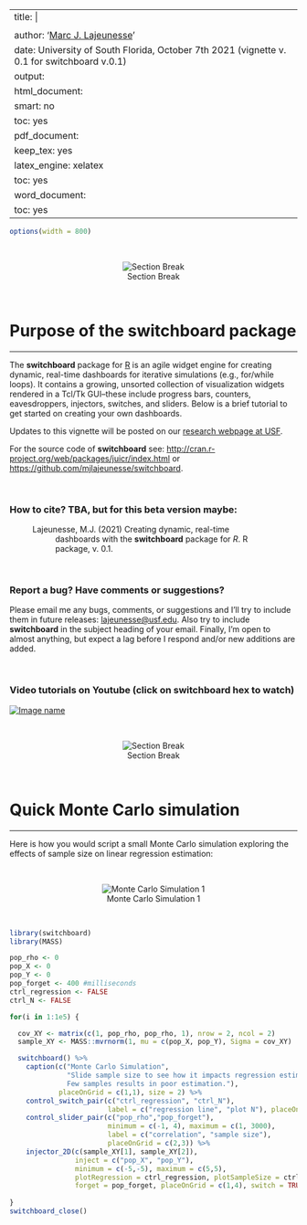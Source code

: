 
---
title: |
  <p><br><img src="http://lajeunesse.myweb.usf.edu/switchboard/switchboard_R_package.gif" alt="" style="width:140px;margin:0px 20px 0px 0px;" align="left"></p>An Agile Widget Engine for Real-time, Dynamic Visualizations: the <space style="color:#007fff"> ***switchboard*** </space> package for *R* [BETA]<p><br></p>
author: '[Marc J. Lajeunesse](http://lajeunesse.myweb.usf.edu/)'
date: University of South Florida, October 7th 2021 (vignette v. 0.1 for switchboard v.0.1) <p><br></p>   <p><br></p>
output:
  html_document: 
    smart: no
    toc: yes
  pdf_document:
    keep_tex: yes
    latex_engine: xelatex
    toc: yes
  word_document:
    toc: yes
---


```{r set-options, echo=FALSE, cache=FALSE}
options(width = 800)
```

<p><br></p>
<center>![Section Break](http://lajeunesse.myweb.usf.edu/metagear/Dots_Divider.png)</center>
<p><br></p>


# Purpose of the **switchboard** package

------

The **switchboard** package for [R](http://www.r-project.org/) is an agile widget engine for creating dynamic, real-time dashboards for iterative simulations (e.g., for/while loops). It contains a growing, unsorted collection of visualization widgets rendered in a Tcl/Tk GUI--these include progress bars, counters, eavesdroppers, injectors, switches, and sliders.  Below is a brief tutorial to get started on creating your own dashboards.  

Updates to this vignette will be posted on our [research webpage at USF](http://lajeunesse.myweb.usf.edu/).

For the source code of **switchboard** see: <http://cran.r-project.org/web/packages/juicr/index.html> or <https://github.com/mjlajeunesse/switchboard>.

<p><br></p>

### How to cite? TBA, but for this beta version maybe:

<p style = "text-indent: -30pt; margin-left:60pt; margin-right:60pt;">
Lajeunesse, M.J. (2021) Creating dynamic, real-time dashboards with the **switchboard** package for *R*. R package, v. 0.1. 
</p>

<p><br></p>

### Report a bug? Have comments or suggestions?

Please email me any bugs, comments, or suggestions and I'll try to include them in future releases: <lajeunesse@usf.edu>.  Also try to include **switchboard** in the subject heading of your email.  Finally, I'm open to almost anything, but expect a lag before I respond and/or new additions are added.


<p><br></p>

### Video tutorials on Youtube (click on switchboard hex to watch)

[![Image name](http://lajeunesse.myweb.usf.edu/switchboard/switchboard_youtube.jpg)](https://www.youtube.com/c/LajeunesseLab)

<p><br></p>
<center>![Section Break](http://lajeunesse.myweb.usf.edu/metagear/Dots_Divider.png)</center>
<p><br></p>

# Quick Monte Carlo simulation

------
Here is how you would script a small Monte Carlo simulation exploring the effects of sample size on linear regression estimation:

<p><br></p>
<center>![Monte Carlo Simulation 1](http://lajeunesse.myweb.usf.edu/switchboard/switchboard_simulation_1.jpg)</center>
<p><br></p>

```{r eval=FALSE}
library(switchboard)
library(MASS)

pop_rho <- 0
pop_X <- 0
pop_Y <- 0
pop_forget <- 400 #milliseconds
ctrl_regression <- FALSE
ctrl_N <- FALSE

for(i in 1:1e5) {

  cov_XY <- matrix(c(1, pop_rho, pop_rho, 1), nrow = 2, ncol = 2)
  sample_XY <- MASS::mvrnorm(1, mu = c(pop_X, pop_Y), Sigma = cov_XY)

  switchboard() %>%
    caption(c("Monte Carlo Simulation", 
              "Slide sample size to see how it impacts regression estimation. 
              Few samples results in poor estimation."), 
            placeOnGrid = c(1,1), size = 2) %>%
    control_switch_pair(c("ctrl_regression", "ctrl_N"), 
                        label = c("regression line", "plot N"), placeOnGrid = c(1,3)) %>%
    control_slider_pair(c("pop_rho","pop_forget"),
                        minimum = c(-1, 4), maximum = c(1, 3000),
                        label = c("correlation", "sample size"),
                        placeOnGrid = c(2,3)) %>%
    injector_2D(c(sample_XY[1], sample_XY[2]),
                inject = c("pop_X", "pop_Y"),
                minimum = c(-5,-5), maximum = c(5,5),
                plotRegression = ctrl_regression, plotSampleSize = ctrl_N, size = 2,
                forget = pop_forget, placeOnGrid = c(1,4), switch = TRUE) 
  
}
switchboard_close()

```
